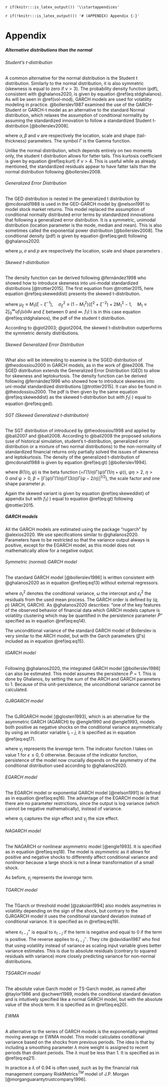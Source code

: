 `r if(knitr:::is_latex_output()) '\\startappendices'`

`r if(!knitr:::is_latex_output()) '# (APPENDIX) Appendix {-}'`

<!-- If you feel it necessary to include an appendix, it goes here. The first appendix should include the commands above. -->

# Appendix

##### Alternative distributions than the normal {#conditional-distributions}

###### Student's t-distribution

\noindent A common alternative for the normal distribution is the Student t distribution. Similarly to the normal distribution, it is also symmetric (skewness is equal to zero if $\nu > 3$). The probability density function (pdf), consistent with @ghalanos2020, is given by equation \@ref(eq:stdghalanos). As will be seen in \@ref(vol-mod), GARCH models are used for volatility modeling in practice. @bollerslev1987 examined the use of the GARCH-Student or GARCH-t model as an alternative to the standard Normal distribution, which relaxes the assumption of conditional normality by assuming the standardized innovation to follow a standardized Student t-distribution [@bollerslev2008].

```{=tex}
\begin{align}
f(x) = \dfrac{\Gamma(\dfrac{\nu+1}{2})}{\Gamma(\dfrac{\nu}{2})\sqrt{\beta \pi \nu}} \left(1+\dfrac{(x-\alpha)^2}{\beta \beta}\right)^{-(\nu+1)/2}
 (\#eq:stdghalanos)
\end{align}
```
\noindent where $\alpha, \beta$ and $\nu$ are respectively the location, scale and shape (tail-thickness) parameters. The symbol $\Gamma$ is the Gamma function.

\noindent Unlike the normal distribution, which depends entirely on two moments only, the student t distribution allows for fatter tails. This kurtosis coefficient is given by equation \@ref(eq:kurt) if $\nu>4$. This is useful while as already mentioned, the standardized residuals appear to have fatter tails than the normal distribution following @bollerslev2008.

```{=tex}
\begin{align}
kurt = 3 + \dfrac{6}{\nu-4}
 (\#eq:kurt)
\end{align}
```
###### Generalized Error Distribution

\noindent The GED distribution is nested in the generalized t distribution by @mcdonald1988 is used in the GED-GARCH model by @nelson1991 to model stock market returns. This model replaced the assumption of conditional normally distributed error terms by standardized innovations that following a generalized error distribution. It is a symmetric, unimodal distribution (location parameter is the mode, median and mean). This is also sometimes called the exponential power distribution [@bollerslev2008]. The conditional density (pdf) is given by equation \@ref(eq:ged) following @ghalanos2020.

```{=tex}
\begin{align}
f(x) = \dfrac{p e^{\left|\dfrac{x-\mu}{\sigma}\right|^p}}{2^{1+p^(-1)}\sigma\Gamma(p^{-1})}
 (\#eq:ged)
\end{align}
```
where $\mu, \sigma$ and $p$ are respectively the location, scale and shape parameters .

###### Skewed t-distribution

\noindent The density function can be derived following @fernández1998 who showed how to introduce skewness into uni-modal standardized distributions [@trottier2015]. The first equation from @trottier2015, here equation \@ref(eq:skeweddist) presents the skewed t-distribution.

```{=tex}
\begin{align}
f_{\xi}(z) \equiv \frac{2 \sigma_{\xi}}{\xi+\xi^{-1}} f_{1}\left(z_{\xi}\right), \quad z_{\xi} \equiv\left\{\begin{array}{ll}
\xi^{-1}\left(\sigma_{\xi} z+\mu_{\xi}\right) & \text { if } z \geq-\mu_{\xi} / \sigma_{\xi} \\
\xi\left(\sigma_{\xi} z+\mu_{\xi}\right) & \text { if } z<-\mu_{\xi} / \sigma_{\xi}
\end{array}\right.
 (\#eq:skeweddist)
\end{align}
```
\noindent where $\mu_{\xi} \equiv M_{1}\left(\xi-\xi^{-1}\right), \quad \sigma_{\xi}^{2} \equiv\left(1-M_{1}^{2}\right)\left(\xi^{2}+\xi^{-2}\right)+2 M_{1}^{2}-1, \quad M_{1} \equiv 2 \int_{0}^{\infty} u f_{1}(u) d u$ and $\xi$ between $0$ and $\infty$. $f_1(\cdot)$ is in this case equation \@ref(eq:stdghalanos), the pdf of the student t distribution.

\noindent According to @giot2003; @giot2004, the skewed t-distribution outperforms the symmetric density distributions.

###### Skewed Generalized Error Distribution

\noindent What also will be interesting to examine is the SGED distribution of @theodossiou2000 in GARCH models, as in the work of @lee2008. The SGED distribution extends the Generalized Error Distribution (GED) to allow for skewness and leptokurtosis. The density function can be derived following @fernández1998 who showed how to introduce skewness into uni-modal standardized distributions [@trottier2015]. It can also be found in @theodossiou2000. The pdf is then given by the same equation \@ref(eq:skeweddist) as the skewed t-distribution but with $f_1(\cdot)$ equal to equation \@ref(eq:ged).

###### SGT (Skewed Generalized t-distribution)

<!-- I really don't know about this thing, because it's not that there is only lambda that comes with it it is also a q parameter... -->

\noindent The SGT distribution of introduced by @theodossiou1998 and applied by @bali2007 and @bali2008. According to @bali2008 the proposed solutions (use of historical simulation, student's t-distribution, generalized error distribution or a mixture of two normal distributions) to the non-normality of standardized financial returns only partially solved the issues of skewness and leptokurtosis. The density of the generalized t-distribution of @mcdonald1988 is given by equation \@ref(eq:gt) [@bollerslev1994].

```{=tex}
\begin{align}
f\left(\varepsilon_{t} \sigma_{t}^{-1} ; p, \psi\right)=\frac{p}{2 \sigma_{t} \ \cdot \psi^{1 / p} B(1 / p, \psi) \cdot\left[1+\left|\varepsilon_{t}\right|^{p} /\left(\psi b^{p} \sigma_{t}^{p}\right)\right]^{\psi+1 / p}}
 (\#eq:gt)
\end{align}
```
\noindent where $B(1 / \eta, \psi)$ is the beta function (=$\Gamma(1 / \eta) \Gamma(\psi) \Gamma(1 / \eta+\psi)$), $\psi\eta>2,\ \eta>0 \ and \ \psi >0$, $\beta = [\Gamma(\psi)\Gamma(1 / \eta)/\Gamma(3 / \eta)\Gamma(\psi - 2/\eta)]^{1/2}$), the scale factor and one shape parameter $p$.

\noindent Again the skewed variant is given by equation \@ref(eq:skeweddist) of appendix but with $f_1(\cdot)$ equal to equation \@ref(eq:gt) following @trottier2015.

##### GARCH models

All the GARCH models are estimated using the package "rugarch" by @alexios2020. We use specifications similar to @ghalanos2020. Parameters have to be restricted so that the variance output always is positive, except for the EGARCH model, as this model does not mathematically allow for a negative output.

###### Symmetric (normal) GARCH model

\noindent The standard GARCH model [@bollerslev1986] is written consistent with @ghalanos2020 as in equation \@ref(eq:eq13) without external regressors.

```{=tex}
\begin{align}
\sigma_t^2 = \omega  + \sum\limits_{j = 1}^q {{\alpha_j}\varepsilon _{t-j}^2 +} \sum\limits_{j=1}^p {{\beta_j}\sigma_{t-j}^2} 
 (\#eq:eq13)
\end{align}
```
\noindent where $\sigma_t^2$ denotes the conditional variance, $\omega$ the intercept and $\varepsilon_t^2$ the residuals from the used mean process. The GARCH order is defined by $(q, p)$ (ARCH, GARCH). As @ghalanos2020 describes: "one of the key features of the observed behavior of financial data which GARCH models capture is volatility clustering which may be quantified in the persistence parameter $\hat{P}$" specified as in equation \@ref(eq:eq14).

```{=tex}
\begin{align}
\hat{P} = \sum\limits_{j = 1}^q {{\alpha_j}}  + \sum\limits_{j = 1}^p {{\beta_j}}.
 (\#eq:eq14)
\end{align}
```
\noindent The unconditional variance of the standard GARCH model of Bollerslev is very similar to the ARCH model, but with the Garch parameters ($\beta$'s) included as in equation \@ref(eq:eq15).

```{=tex}
\begin{equation}
\begin{split}
\hat{\sigma}^2 
&= \dfrac{\hat{\omega}}{1 - \hat{P}} \\
&= \dfrac{\hat{\omega}}{1 - \alpha - \beta}
\end{split}
 (\#eq:eq15)
\end{equation}
```
###### IGARCH model

\noindent Following @ghalanos2020, the integrated GARCH model [@bollerslev1986] can also be estimated. This model assumes the persistence $\hat{P} = 1$. This is done by Ghalanos, by setting the sum of the ARCH and GARCH parameters to 1. Because of this unit-persistence, the unconditional variance cannot be calculated.

###### GJRGARCH model

\noindent The GJRGARCH model [@glosten1993], which is an alternative for the asymmetric GARCH (AGARCH) by @engle1990 and @engle1993, models both positive as negative shocks on the conditional variance asymmetrically by using an indicator variable $I_t-j$, it is specified as in equation \@ref(eq:eq17).

```{=tex}
\begin{align}
\sigma_t^2 = \omega + \sum\limits_{j=1}^q (\alpha_j \varepsilon_{t-j}^2 + \gamma_j I_{t-j} \varepsilon_{t-j}^2) + \sum\limits_{j = 1}^p \beta_j \sigma_{t-j}^2
 (\#eq:eq17)
\end{align}
```
\noindent where $\gamma_j$ represents the *leverage* term. The indicator function $I$ takes on value 1 for $\varepsilon \le 0$, 0 otherwise. Because of the indicator function, persistence of the model now crucially depends on the asymmetry of the conditional distribution used according to @ghalanos2020.

###### EGARCH model

\noindent The EGARCH model or exponential GARCH model [@nelson1991] is defined as in equation \@ref(eq:eq16). The advantage of the EGARCH model is that there are no parameter restrictions, since the output is log variance (which cannot be negative mathematically), instead of variance.

```{=tex}
\begin{align}
\log_e(\sigma_t^2) = \omega + \sum\limits_{j=1}^q (\alpha_j z_{t-j} + \gamma_j (|z_{t-j}| - E|z_{t-j}|))+ \sum\limits_{j = 1}^p \beta_j \log_e(\sigma_{t-j}^2)
 (\#eq:eq16)
\end{align}
```
\noindent where $\alpha_j$ captures the sign effect and $\gamma_j$ the size effect.

###### NAGARCH model

\noindent The NAGARCH or nonlinear asymmetric model [@engle1993]. It is specified as in equation \@ref(eq:eq18). The model is *asymmetric* as it allows for positive and negative shocks to differently affect conditional variance and *nonlinear* because a large shock is not a linear transformation of a small shock.

```{=tex}
\begin{align}
\sigma_t^2 = \omega + \sum\limits_{j=1}^q \alpha_j (\varepsilon_{t-j}+ \gamma_j \sqrt{\sigma_{t-j}})^2 + \sum\limits_{j = 1}^p \beta_j \sigma_{t-j}^2
 (\#eq:eq18)
\end{align}
```
As before, $\gamma_j$ represents the *leverage* term.

###### TGARCH model

\noindent The TGarch or threshold model [@zakoian1994] also models assymetries in volatility depending on the sign of the shock, but contrary to the GJRGARCH model it uses the conditional standard deviation instead of conditional variance. It is specified as in \@ref(eq:eq19).

```{=tex}
\begin{align}
\sigma_t = \omega + \sum\limits_{j=1}^q (\alpha_j^+ \varepsilon_{t-j}^+ \alpha_j^{-} + \varepsilon_{t-j}^{-}) + \sum\limits_{j = 1}^p \beta_j \sigma_{t-j}
 (\#eq:eq19)
\end{align}
```
\noindent where $\varepsilon_{t-j}^+$ is equal to $\varepsilon_{t-j}$ if the term is negative and equal to 0 if the term is positive. The reverse applies to $\varepsilon_{t-j}^-$. They cite @davidian1987 who find that using volatility instead of variance as scaling input variable gives better variance estimates. This is due to absolute residuals (contrary to squared residuals with variance) more closely predicting variance for non-normal distributions.

###### TSGARCH model

\noindent The absolute value Garch model or TS-Garch model, as named after @taylor1986 and @schwert1989, models the conditional standard deviation and is intuitively specified like a normal GARCH model, but with the absolute value of the shock term. It is specified as in \@ref(eq:eq20).

```{=tex}
\begin{align}
\sigma_t = \omega + \sum\limits_{j=1}^q (\alpha_j \left|\varepsilon_{t-j}\right|) +
\sum\limits_{j = 1}^p \beta_j \sigma_{t-j}
 (\#eq:eq20)
\end{align}
```
\newpage

###### EWMA

\noindent A alternative to the series of GARCH models is the exponentially weighted moving average or EWMA model. This model calculates conditional variance based on the shocks from previous periods. The idea is that by including a smoothing parameter $\lambda$ more weight is assigned to recent periods than distant periods. The $\lambda$ must be less than 1. It is specified as in \@ref(eq:eq21).

```{=tex}
\begin{align}
\sigma_t^2 = (1-\lambda) \sum\limits_{j=1}^\infty (\lambda^j \varepsilon_{t-j}^2)
 (\#eq:eq21)
\end{align}
```
In practice a $\lambda$ of 0.94 is often used, such as by the financial risk management company RiskMetrics$^{TM}$ model of J.P. Morgan [@morganguarantytrustcompany1996].
